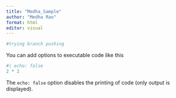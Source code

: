 ```yaml
---
title: "Medha_Sample"
author: "Medha Rao"
format: html
editor: visual
---
```


```r
#trying branch pushing 
```

You can add options to executable code like this

```r
#| echo: false
2 * 2
```

The `echo: false` option disables the printing of code (only output is displayed).
